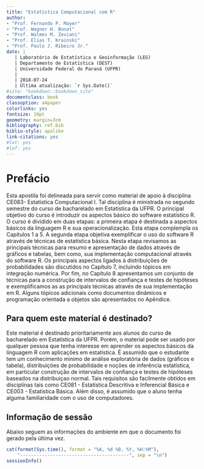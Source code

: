 ```yaml
---
title: "Estatística Computacional com R"
author:
- "Prof. Fernando P. Mayer"
- "Prof. Wagner H. Bonat"
- "Prof. Walmes M. Zeviani"
- "Prof. Elias T. Krainski"
- "Prof. Paulo J. Ribeiro Jr."
date: |
   | Laboratório de Estatística e Geoinformação (LEG)
   | Departamento de Estatística (DEST)
   | Universidade Federal do Paraná (UFPR)
   |
   | 2018-07-24
   | Última atualização: `r Sys.Date()`
#site: "bookdown::bookdown_site"
documentclass: book
classoption: a4paper
colorlinks: yes
fontsize: 10pt
geometry: margin=3cm
bibliography: ref.bib
biblio-style: apalike
link-citations: yes
#lot: yes
#lof: yes
---
```


# Prefácio {-}

Esta apostila foi delineada para servir como material de apoio à disciplina
CE083- Estatística Computacional I. Tal disciplina é ministrada no segundo
semestre do curso de bacharelado em Estatística da UFPR.
O principal objetivo do curso é introduzir os aspectos básico do software estatístico R. O curso é dividido em duas etapas: a primeira etapa é
destinada a aspectos básicos da linguagem R e sua operacionalização. 
Esta etapa complempla os Capítulos 1 a 5. A segunda etapa objetiva 
exemplificar o uso do software R através de técnicas de estatística básica.
Nesta etapa revisamos as principais técnicas para resumo e apresentação
de dados através de gráficos e tabelas, bem como, sua implementação computacional através do software R. Os principais aspectos ligados à
distribuições de probabilidades são discutidos no Capítulo 7, incluindo
tópicos em integração numérica. Por fim, no Capítulo 8 apresentamos um conjunto de técnicas para a construção de intervalos de confiança e testes de hipóteses e exemplificamos as as principais técnicas através de sua implementação em R.
Alguns tópicos adicionais como documentos dinâmicos e programação orientada a objetos são apresentados no Apêndice.

## Para quem este material é destinado? {-}

Este material é destinado prioritariamente aos alunos do curso de bacharelado em Estatística da UFPR. Porém, o material pode ser usado por qualquer pessoa que tenha interesse em aprender os aspectos básicos da linguagem R com aplicações em estatística. É assumido que o estudante tem um conhecimento minimo de análise exploratória de dados (gráficos e tabela), distribuições de probabilidade e noções de inferência estatística, em particular construção de intervalos de confiança e testes de hipóteses baseados na distribuiçao normal. Tais requisitos são facilmente obtidos em disciplinas tais como CE081 - Estatística Descritiva e Inferencial Básica e CE003 - Estatistica Básica.
Além disso, é assumido que o aluno tenha alguma familiaridade com o uso de computadores.

## Informação de sessão {-}

Abaixo seguem as informações do ambiente em que o documento foi gerado
pela última vez.

```r
cat(format(Sys.time(), format = "%A, %d %B, %Y, %H:%M"),
    "----------------------------------------", sep = "\n")
sessionInfo()
```
